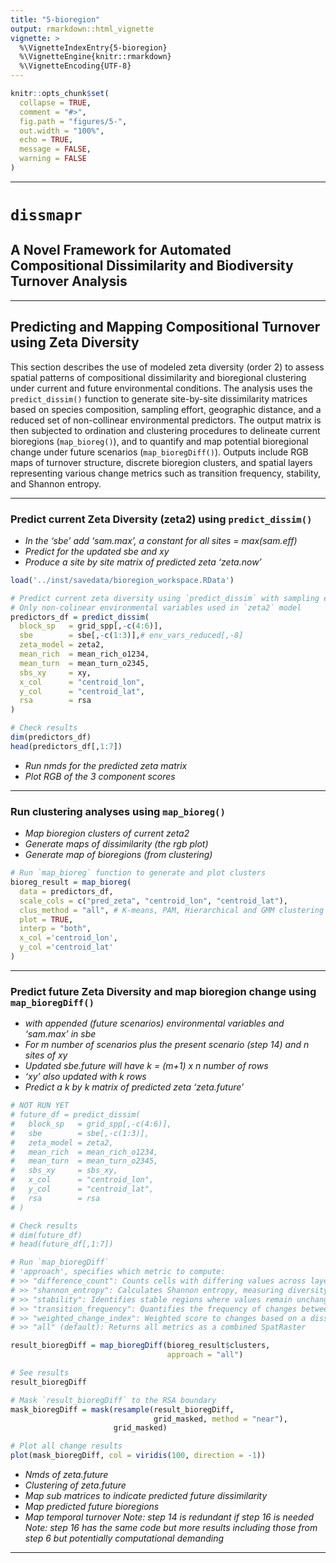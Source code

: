 ```yaml
---
title: "5-bioregion"
output: rmarkdown::html_vignette
vignette: >
  %\VignetteIndexEntry{5-bioregion}
  %\VignetteEngine{knitr::rmarkdown}
  %\VignetteEncoding{UTF-8}
---
```


```r
knitr::opts_chunk$set(
  collapse = TRUE,
  comment = "#>",
  fig.path = "figures/5-",
  out.width = "100%",
  echo = TRUE,
  message = FALSE,
  warning = FALSE
)
```

------------------------------------------------------------------------

# `dissmapr`

## A Novel Framework for Automated Compositional Dissimilarity and Biodiversity Turnover Analysis

------------------------------------------------------------------------

## Predicting and Mapping Compositional Turnover using Zeta Diversity

This section describes the use of modeled zeta diversity (order 2) to assess spatial patterns of compositional dissimilarity and bioregional clustering under current and future environmental conditions. The analysis uses the `predict_dissim()` function to generate site-by-site dissimilarity matrices based on species composition, sampling effort, geographic distance, and a reduced set of non-collinear environmental predictors. The output matrix is then subjected to ordination and clustering procedures to delineate current bioregions (`map_bioreg()`), and to quantify and map potential bioregional change under future scenarios (`map_bioregDiff()`). Outputs include RGB maps of turnover structure, discrete bioregion clusters, and spatial layers representing various change metrics such as transition frequency, stability, and Shannon entropy.

------------------------------------------------------------------------

### Predict current Zeta Diversity (zeta2) using `predict_dissim()`

-   *In the 'sbe' add 'sam.max', a constant for all sites = max(sam.eff)*
-   *Predict for the updated sbe and xy*
-   *Produce a site by site matrix of predicted zeta 'zeta.now'*

```r
load('../inst/savedata/bioregion_workspace.RData')
```

```r
# Predict current zeta diversity using `predict_dissim` with sampling effort, geographic distance and environmental variables
# Only non-colinear environmental variables used in `zeta2` model
predictors_df = predict_dissim(
  block_sp   = grid_spp[,-c(4:6)],
  sbe        = sbe[,-c(1:3)],# env_vars_reduced[,-8]
  zeta_model = zeta2,
  mean_rich  = mean_rich_o1234,
  mean_turn  = mean_turn_o2345,
  sbs_xy     = xy,
  x_col      = "centroid_lon",
  y_col      = "centroid_lat",
  rsa        = rsa
)

# Check results
dim(predictors_df)
head(predictors_df[,1:7])
```

-   *Run nmds for the predicted zeta matrix*
-   *Plot RGB of the 3 component scores*

------------------------------------------------------------------------

### Run clustering analyses using `map_bioreg()`

-   *Map bioregion clusters of current zeta2*
-   *Generate maps of dissimilarity (the rgb plot)*
-   *Generate map of bioregions (from clustering)*

```r
# Run `map_bioreg` function to generate and plot clusters
bioreg_result = map_bioreg(
  data = predictors_df,
  scale_cols = c("pred_zeta", "centroid_lon", "centroid_lat"),
  clus_method = "all", # K-means, PAM, Hierarchical and GMM clustering
  plot = TRUE,
  interp = "both",
  x_col ='centroid_lon',
  y_col ='centroid_lat'
)
```

------------------------------------------------------------------------

### Predict future Zeta Diversity and map bioregion change using `map_bioregDiff()`

-   *with appended (future scenarios) environmental variables and 'sam.max' in sbe*
-   *For m number of scenarios plus the present scenario (step 14) and n sites of xy*
-   *Updated sbe.future will have k = (m+1) x n number of rows*
-   *'xy' also updated with k rows*
-   *Predict a k by k matrix of predicted zeta 'zeta.future'*

```r
# NOT RUN YET
# future_df = predict_dissim(
#   block_sp   = grid_spp[,-c(4:6)],
#   sbe        = sbe[,-c(1:3)],
#   zeta_model = zeta2,
#   mean_rich  = mean_rich_o1234,
#   mean_turn  = mean_turn_o2345,
#   sbs_xy     = sbs_xy,
#   x_col      = "centroid_lon",
#   y_col      = "centroid_lat",
#   rsa        = rsa
# )

# Check results
# dim(future_df)
# head(future_df[,1:7])

# Run `map_bioregDiff`
# 'approach', specifies which metric to compute:
# >> "difference_count": Counts cells with differing values across layers
# >> "shannon_entropy": Calculates Shannon entropy, measuring diversity within layers
# >> "stability": Identifies stable regions where values remain unchanged.
# >> "transition_frequency": Quantifies the frequency of changes between layers
# >> "weighted_change_index": Weighted score to changes based on a dissimilarity matrix
# >> "all" (default): Returns all metrics as a combined SpatRaster

result_bioregDiff = map_bioregDiff(bioreg_result$clusters, 
                                   approach = "all")

# See results
result_bioregDiff

# Mask `result_bioregDiff` to the RSA boundary
mask_bioregDiff = mask(resample(result_bioregDiff, 
                                grid_masked, method = "near"), 
                       grid_masked)

# Plot all change results
plot(mask_bioregDiff, col = viridis(100, direction = -1))
```

-   *Nmds of zeta.future*
-   *Clustering of zeta.future*
-   *Map sub matrices to indicate predicted future dissimilarity*
-   *Map predicted future bioregions*
-   *Map temporal turnover*
    *Note: step 14 is redundant if step 16 is needed*\
    *Note: step 16 has the same code but more results including those from step 6 but potentially computational demanding*

------------------------------------------------------------------------
